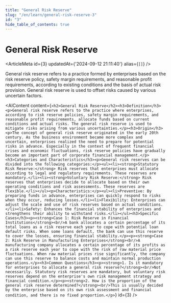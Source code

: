 ```yaml
---
title: "General Risk Reserve"
slug: "/en/learn/general-risk-reserve-3"
id: "3"
hide_table_of_contents: true
---
```



# General Risk Reserve

<ArticleMeta id={3} updatedAt={'2024-09-12 21:11:40'} alias={`[]`} />
<div className='border-solid border-b border-t-0 my-4 border-[var(--ifm-color-gray-300)]' />

General risk reserve refers to a practice formed by enterprises based on the risk reserve policy, safety margin requirements, and reasonable profit requirements, according to existing conditions and the basis of actual risk provision. General risk reserve is used to offset risks caused by various uncertain factors.

<AIContent content={`<h2>General Risk Reserve</h2><h3>Definition</h3><p>General risk reserve refers to the practice where enterprises, according to risk reserve policies, safety margin requirements, and reasonable profit requirements, allocate funds based on current conditions and actual risks. The general risk reserve is used to mitigate risks arising from various uncertainties.</p><h3>Origin</h3><p>The concept of general risk reserve originated in the early 20th century. As the business environment became more complex and uncertain, enterprises realized the need to prepare for potential risks in advance. Especially in the context of frequent financial crises and economic fluctuations, risk reserve policies have gradually become an important part of corporate financial management.</p><h3>Categories and Characteristics</h3><p>General risk reserves can be divided into the following categories:</p><ul><li><strong>Statutory Risk Reserve:</strong> Risk reserves that enterprises must allocate according to legal and regulatory requirements. These reserves are mandatory.</li><li><strong>Voluntary Risk Reserve:</strong> Risk reserves that enterprises decide to allocate based on their own operating conditions and risk assessments. These reserves are flexible.</li></ul><p>Characteristics:</p><ul><li>Preventive: By preparing funds in advance, enterprises can quickly respond to risks when they occur, reducing losses.</li><li>Flexibility: Enterprises can adjust the scale and use of risk reserves based on actual conditions.</li><li>Safety: Enhances the financial stability of enterprises and strengthens their ability to withstand risks.</li></ul><h3>Specific Cases</h3><p><strong>Case 1: Risk Reserve in Financial Institutions</strong><br/>A bank allocates a certain percentage of its total loans as a risk reserve each year to cope with potential loan default risks. When some loans default, the bank can use this reserve to cover the losses, ensuring financial stability.</p><p><strong>Case 2: Risk Reserve in Manufacturing Enterprises</strong><br/>A manufacturing company allocates a certain percentage of its profits as a risk reserve each year to cope with the risk of raw material price fluctuations. When raw material prices rise significantly, the company can use this reserve to balance costs and maintain normal production operations.</p><h3>Common Questions</h3><p><strong>1. Is it mandatory for enterprises to allocate a general risk reserve?</strong><br/>Not necessarily. Statutory risk reserves are mandatory, but voluntary risk reserves depend on the enterprise's own risk management strategy and financial condition.</p><p><strong>2. How is the proportion of the general risk reserve determined?</strong><br/>This is usually decided by the enterprise based on its own risk assessment and financial condition, and there is no fixed proportion.</p>`} id={3} />
